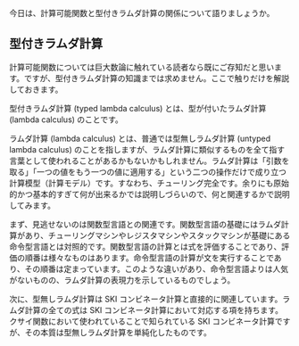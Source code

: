 今日は、計算可能関数と型付きラムダ計算の関係について語りましょうか。

== 型付きラムダ計算 ==

計算可能関数については巨大数論に触れている読者なら既にご存知だと思います。ですが、型付きラムダ計算の知識までは求めません。ここで触りだけを解説しておきます。

型付きラムダ計算 (typed lambda calculus) とは、型が付いたラムダ計算 (lambda calculus) のことです。

ラムダ計算 (lambda calculus) とは、普通では型無しラムダ計算 (untyped lambda calculus) のことを指しますが、ラムダ計算に類似するものを全て指す言葉として使われることがあるかもないかもしれません。ラムダ計算は「引数を取る」「一つの値をもう一つの値に適用する」という二つの操作だけで成り立つ計算模型（計算モデル）です。すなわち、チューリング完全です。余りにも原始的かつ基本的すぎて何が出来るかでは説明しづらいので、何と関連するかで説明してみます。

まず、見逃せないのは関数型言語との関連です。関数型言語の基礎にはラムダ計算があり、チューリングマシンやレジスタマシンやスタックマシンが基礎にある命令型言語とは対照的です。関数型言語の計算とは式を評価することであり、評価の順番は様々なものはあります。命令型言語の計算が文を実行することであり、その順番は定まっています。このような違いがあり、命令型言語よりは人気がないものの、ラムダ計算の表現力を示しているものでしょう。

次に、型無しラムダ計算は SKI コンビネータ計算と直接的に関連しています。ラムダ計算の全ての式は SKI コンビネータ計算において対応する項を持ちます。クサイ関数において使われていることで知られている SKI コンビネータ計算ですが、その本質は型無しラムダ計算を単純化したものです。
